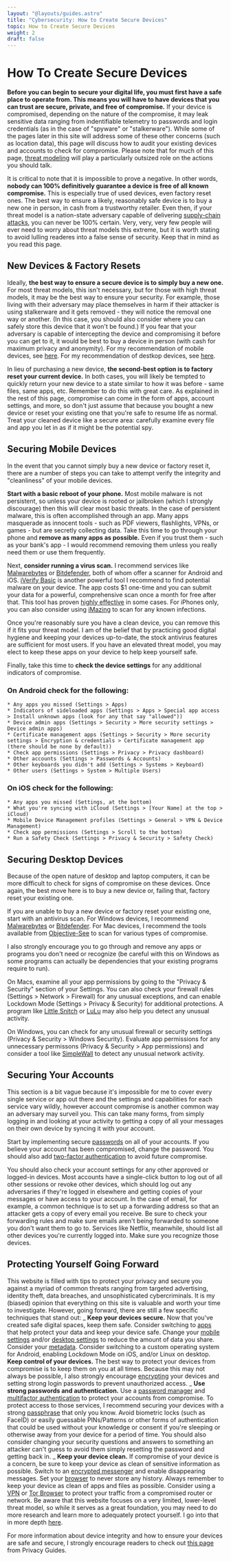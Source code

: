 ```yaml
---
layout: "@layouts/guides.astro"
title: "Cybersecurity: How to Create Secure Devices"
topic: How to Create Secure Devices
weight: 2
draft: false
---
```



# How To Create Secure Devices

**Before you can begin to secure your digital life, you must first have a safe place to operate from. This means you will have to have devices that you can trust are secure, private, and free of compromise.** If your device is compromised, depending on the nature of the compromise, it may leak sensitive data ranging from indentifiable <span title="Data about device and software usage, performance, and user behavior sent to a provider for analysis, usually for product improvement or advertising purposes.">telemetry</span> to passwords and login credentials (as in the case of "spyware" or "stalkerware"). While some of the pages later in this site will address some of these other concerns (such as location data), this page will discuss how to audit your existing devices and accounts to check for compromise. Please note that for much of this page, [threat modeling](/guides/prologue/threat-model) will play a particularly outsized role on the actions you should talk.

<Highlighting variant="warning">

It is critical to note that it is impossible to prove a negative. In other words, **nobody can 100% definitively guarantee a device is free of all known compromise.** This is especially true of used devices, even factory reset ones. The best way to ensure a likely, reasonably safe device is to buy a new one in person, in cash from a trustworthy retailer. Even then, if your threat model is a nation-state adversary capable of delivering [supply-chain attacks](https://www.crowdstrike.com/cybersecurity-101/cyberattacks/supply-chain-attacks/), you can never be 100% certain. Very, very, very few people will ever need to worry about threat models this extreme, but it is worth stating to avoid lulling readeres into a false sense of security. Keep that in mind as you read this page.

</Highlighting>

## New Devices & Factory Resets

Ideally, **the best way to ensure a secure device is to simply buy a new one.** For most threat models, this isn't necessary, but for those with high threat models, it may be the best way to ensure your security. For example, those living with their adversary may place themselves in harm if their attacker is using stalkerware and it gets removed - they will notice the removal one way or another. (In this case, you should also consider where you can safely store this device that it won't be found.) If you fear that your adversary is capable of intercepting the device and compromising it before you can get to it, it would be best to buy a device in person (with cash for maximum privacy and anonymity). For my recommendation of mobile devices, see [here](/guides/most-important/mobile#android-or-ios). For my recommendation of destkop devices, see [here](/guides/moderately-important/desktop-settings).

In lieu of purchasing a new device, **the second-best option is to factory reset your current device.** In both cases, you will likely be tempted to quickly return your new device to a state similar to how it was before - same files, same apps, etc. Remember to do this with great care. As explained in the rest of this page, compromise can come in the form of apps, account settings, and more, so don't just assume that because you bought a new device or reset your existing one that you're safe to resume life as normal. Treat your cleaned device like a secure area: carefully examine every file and app you let in as if it might be the potential spy.

## Securing Mobile Devices

In the event that you cannot simply buy a new device or factory reset it, there are a number of steps you can take to attempt verify the integrity and "cleanliness" of your mobile devices.

**Start with a basic reboot of your phone.** Most mobile malware is not persistent, so unless your device is rooted or jailbroken (which I strongly discourage) then this will clear most basic threats. In the case of persistent malware, this is often accomplished through an app. Many apps masquerade as innocent tools - such as PDF viewers, flashlights, VPNs, or games - but are secretly collecting data. Take this time to go through your phone and **remove as many apps as possible.** Even if you trust them - such as your bank's app - I would recommend removing them unless you really need them or use them frequently.

Next, **consider running a virus scan.** I recommend services like [Malwarebytes](https://www.malwarebytes.com/) or [Bitdefender](https://www.bitdefender.com/), both of whom offer a scanner for Android and iOS. [iVerify Basic](https://iverify.io/products/basic) is another powerful tool I recommend to find potential malware on your device. The app costs $1 one-time and you can submit your data for a powerful, comprehensive scan once a month for free after that. This tool has proven [highly effective](https://arstechnica.com/security/2024/12/1-phone-scanner-finds-seven-pegasus-spyware-infections/) in some cases. For iPhones only, you can also consider using [iMazing](https://imazing.com/spyware-analyzer) to scan for any known infections.

Once you're reasonably sure you have a clean device, you can remove this if it fits your threat model. I am of the belief that by practicing good digital hygiene and keeping your devices up-to-date, the stock antivirus features are sufficient for most users. If you have an elevated threat model, you may elect to keep these apps on your device to help keep yourself safe.

Finally, take this time to **check the device settings** for any additional indicators of compromise.

### On Android check for the following:

    * Any apps you missed (Settings > Apps)
    * Indicators of sideloaded apps (Settings > Apps > Special app access > Install unknown apps (look for any that say "allowed"))
    * Device admin apps (Settings > Security > More security settings > Device admin apps)
    * Certificate management apps (Settings > Security > More security settings > Encryption & credentials > Certificate management app (there should be none by default))
    * Check app permissions (Settings > Privacy > Privacy dashboard)
    * Other accounts (Settings > Passwords & Accounts)
    * Other keyboards you didn't add (Settings > Systems > Keyboard)
    * Other users (Settings > System > Multiple Users)

### On iOS check for the following:

    * Any apps you missed (Settings, at the bottom)
    * What you're syncing with iCloud (Settings > [Your Name] at the top > iCloud)
    * Mobile Device Management profiles (Settings > General > VPN & Device Management)
    * Check app permissions (Settings > Scroll to the bottom)
    * Run a Safety Check (Settings > Privacy & Security > Safety Check)

## Securing Desktop Devices

Because of the open nature of desktop and laptop computers, it can be more difficult to check for signs of compromise on these devices. Once again, the best move here is to buy a new device or, failing that, factory reset your existing one.

If you are unable to buy a new device or factory reset your existing one, start with an antivirus scan. For Windows devices, I recommend [Malwarebytes](https://www.malwarebytes.com/) or [Bitdefender](https://www.bitdefender.com/). For Mac devices, I recommend the tools available from [Objective-See](https://objective-see.org/tools.html) to scan for various types of compromise.

I also strongly encourage you to go through and remove any apps or programs you don't need or recognize (be careful with this on Windows as some programs can actually be dependencies that your existing programs require to run).

On Macs, examine all your app permissions by going to the "Privacy & Security" section of your Settings. You can also check your firewall rules (Settings > Network > Firewall) for any unusual exceptions, and can enable Lockdown Mode (Settings > Privacy & Security) for additional protections. A program like [Little Snitch](https://www.obdev.at/products/littlesnitch/index.html) or [LuLu](https://objective-see.com/products/lulu.html) may also help you detect any unusual activity.

On Windows, you can check for any unusual firewall or security settings (Privacy & Security > Windows Security). Evaluate app permissions for any unnecessary permissons (Privacy & Security > App permissions) and consider a tool like [SimpleWall](https://www.henrypp.org/product/simplewall) to detect any unusual network activity.

## Securing Your Accounts

This section is a bit vague because it's impossible for me to cover every single service or app out there and the settings and capabilities for each service vary wildly, however account compromise is another common way an adversary may surveil you. This can take many forms, from simply logging in and looking at your activity to getting a copy of all your messages on their own device by syncing it with your account.

Start by implementing secure [passwords](/guides/most-important/passwords) on all of your accounts. If you believe your account has been compromised, change the password. You should also add [two-factor authentication](/guides/most-important/mfa) to avoid future compromise.

You should also check your account settings for any other approved or logged-in devices. Most accounts have a single-click button to log out of all other sessions or revoke other devices, which should log out any adversaries if they're logged in elsewhere and getting copies of your messages or have access to your account. In the case of email, for example, a common technique is to set up a forwarding address so that an attacker gets a copy of every email you receive. Be sure to check your forwarding rules and make sure emails aren't being forwarded to someone you don't want them to go to. Services like Netflix, meanwhile, should list all other devices you're currently logged into. Make sure you recognize those devices.

## Protecting Yourself Going Forward

This website is filled with tips to protect your privacy and secure you against a myriad of common threats ranging from targeted advertising, identity theft, data breaches, and unsophisticated cybercriminals. It is my (biased) opinion that everything on this site is valuable and worth your time to investigate. However, going forward, there are still a few specific techniques that stand out:
_ **Keep your devices secure.** Now that you've created safe digital spaces, keep them safe. Consider switching to [apps](/guides/most-important/mobile-apps) that help protect your data and keep your device safe. Change your [mobile settings](/guides/most-important/mobile-settings) and/or [desktop settings](/guides/moderately-important/desktop-settings) to reduce the amount of data you share. Consider your [metadata](/guides/moderately-important/mobile-habits). Consider switching to a custom operating system for Android, enabling Lockdown Mode on iOS, and/or Linux on desktop. **Keep control of your devices.** The best way to protect your devices from compromise is to keep them on you at all times. Because this may not always be possible, I also strongly encourage [encrypting](/guides/moderately-important/devices) your devices and setting strong login passwords to prevent unauthorized access.
_ **Use strong passwords and authentication.** Use a [password manager](/guides/most-important/passwords) and [multifactor authentication](/guides/most-important/mfa) to protect your accounts from compromise. To protect access to those services, I recommend securing your devices with a strong [passphrase](/guides/most-important/passwords#tips--tricks) that only you know. Avoid biometric locks (such as FaceID) or easily guessable PINs/Patterns or other forms of authentication that could be used without your knowledge or consent if you're sleeping or otherwise away from your device for a period of time. You should also consider changing your security questions and answers to something an attacker can't guess to avoid them simply resetting the password and getting back in.
_ **Keep your device clean.** If compromise of your device is a concern, be sure to keep your device as clean of sensitive information as possible. Switch to an [encrypted messenger](/guides/less-important/messaging) and enable disappearing messages. Set your [browser](/guides/most-important/browser) to never store any history. Always remember to keep your device as clean of apps and files as possible. Consider using a [VPN](/guides/less-important/vpns) or [Tor Browser](/guides/most-important/browser#tor-browser) to protect your traffic from a compromised router or network.
Be aware that this website focuses on a very limited, lower-level threat model, so while it serves as a great foundation, you may need to do more research and learn more to adequately protect yourself. I go into that in more depth [here](http://localhost:3000/en/guides/prologue/threat-model#what-threat-model-does-this-website-address).

For more information about device integrity and how to ensure your devices are safe and secure, I strongly encourage readers to check out [this page](https://www.privacyguides.org/en/device-integrity/) from Privacy Guides.

